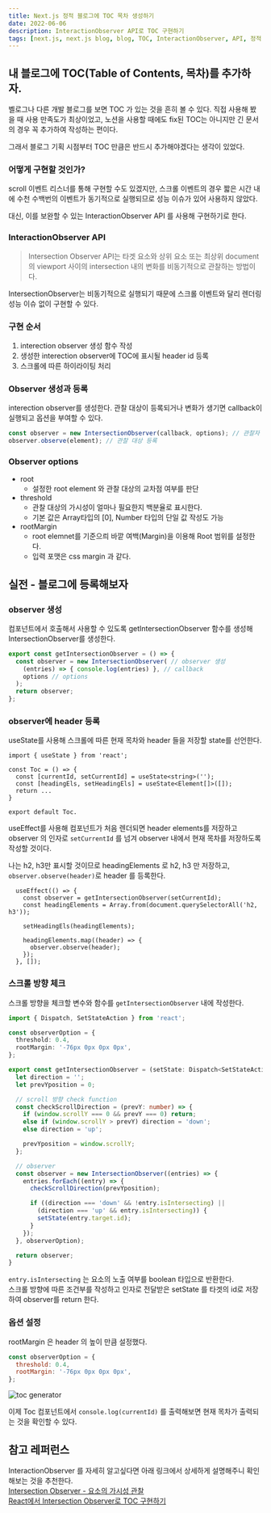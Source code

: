 ```yaml
---
title: Next.js 정적 블로그에 TOC 목차 생성하기
date: 2022-06-06
description: InteractionObserver API로 TOC 구현하기
tags: [next.js, next.js blog, blog, TOC, InteractionObserver, API, 정적 블로그]
---
```


## 내 블로그에 TOC(Table of Contents, 목차)를 추가하자.

벨로그나 다른 개발 블로그를 보면 TOC 가 있는 것을 흔히 볼 수 있다. 직접 사용해 봤을 때 사용 만족도가 최상이었고, 노션을 사용할 때에도 fix된 TOC는 아니지만 긴 문서의 경우 꼭 추가하여 작성하는 편이다.

그래서 블로그 기획 시점부터 TOC 만큼은 반드시 추가해야겠다는 생각이 있었다.

### 어떻게 구현할 것인가?

scroll 이벤트 리스너를 통해 구현할 수도 있겠지만, 스크롤 이벤트의 경우 짧은 시간 내에 수천 수백번의 이벤트가 동기적으로 실행되므로 성능 이슈가 있어 사용하지 않았다.

대신, 이를 보완할 수 있는 InteractionObserver API 를 사용해 구현하기로 한다.

### InteractionObserver API

> Intersection Observer API는 타겟 요소와 상위 요소 또는 최상위 document 의 viewport 사이의 intersection 내의 변화를 비동기적으로 관찰하는 방법이다.

IntersectionObserver는 비동기적으로 실행되기 때문에 스크롤 이벤트와 달리 렌더링 성능 이슈 없이 구현할 수 있다.

### 구현 순서

1. interection observer 생성 함수 작성
2. 생성한 interection observer에 TOC에 표시될 header id 등록
3. 스크롤에 따른 하이라이팅 처리

### Observer 생성과 등록

interection observer를 생성한다.
관찰 대상이 등록되거나 변화가 생기면 callback이 실행되고 옵션을 부여할 수 있다.

```js
const observer = new IntersectionObserver(callback, options); // 관찰자 초기화(생성)
observer.observe(element); // 관찰 대상 등록
```

### Observer options

- root
  - 설정한 root element 와 관찰 대상의 교차점 여부를 판단
- threshold
  - 관찰 대상의 가시성이 얼마나 필요한지 백분율로 표시한다.
  - 기본 값은 Array타입의 [0], Number 타입의 단일 값 작성도 가능
- rootMargin
  - root elemnet를 기준으릐 바깥 여백(Margin)을 이용해 Root 범위를 설정한다.
  - 입력 포맷은 css margin 과 같다.

## 실전 - 블로그에 등록해보자

### observer 생성

컴포넌트에서 호출해서 사용할 수 있도록 getIntersectionObserver 함수를 생성해 IntersectionObserver를 생성한다.

```ts:lib/observer.ts
export const getIntersectionObserver = () => {
  const observer = new IntersectionObserver( // observer 생성
    (entries) => { console.log(entries) }, // callback
    options // options
  );
  return observer;
};
```

### observer에 header 등록

useState를 사용해 스크롤에 따른 현재 목차와 header 들을 저장할 state를 선언한다.

```ts:components/Toc.tsx
import { useState } from 'react';

const Toc = () => {
  const [currentId, setCurrentId] = useState<string>('');
  const [headingEls, setHeadingEls] = useState<Element[]>([]);
  return ...
}

export default Toc.
```

useEffect를 사용해 컴포넌트가 처음 렌더되면 header elements를 저장하고 observer 의 인자로 `setCurrentId` 를 넘겨 observer 내에서 현재 목차를 저장하도록 작성할 것이다.

나는 h2, h3만 표시할 것이므로 headingElements 로 h2, h3 만 저장하고, `observer.observe(header)`로 header 를 등록한다.

```ts:components/Toc.tsx
  useEffect(() => {
    const observer = getIntersectionObserver(setCurrentId);
    const headingElements = Array.from(document.querySelectorAll('h2, h3'));

    setHeadingEls(headingElements);

    headingElements.map((header) => {
      observer.observe(header);
    });
  }, []);
```

### 스크롤 방향 체크

스크롤 방향을 체크할 변수와 함수를 `getIntersectionObserver` 내에 작성한다.

```ts:lib/observer.ts
import { Dispatch, SetStateAction } from 'react';

const observerOption = {
  threshold: 0.4,
  rootMargin: '-76px 0px 0px 0px',
};

export const getIntersectionObserver = (setState: Dispatch<SetStateAction<string>>) => {
  let direction = '';
  let prevYposition = 0;

  // scroll 방향 check function
  const checkScrollDirection = (prevY: number) => {
    if (window.scrollY === 0 && prevY === 0) return;
    else if (window.scrollY > prevY) direction = 'down';
    else direction = 'up';

    prevYposition = window.scrollY;
  };

  // observer
  const observer = new IntersectionObserver((entries) => {
    entries.forEach((entry) => {
      checkScrollDirection(prevYposition);

      if ((direction === 'down' && !entry.isIntersecting) ||
        (direction === 'up' && entry.isIntersecting)) {
        setState(entry.target.id);
      }
    });
  }, observerOption);

  return observer;
}
```

`entry.isIntersecting` 는 요소의 노출 여부를 boolean 타입으로 반환한다.  
스크롤 방향에 따른 조건부를 작성하고 인자로 전달받은 setState 를 타겟의 id로 저장하여 observer를 return 한다.

### 옵션 설정

rootMargin 은 header 의 높이 만큼 설정했다.

```js
const observerOption = {
  threshold: 0.4,
  rootMargin: '-76px 0px 0px 0px',
};
```

<img src="/posts/created-toc-generator.gif" alt="toc generator" />

이제 Toc 컴포넌트에서 `console.log(currentId)` 를 출력해보면 현재 목차가 출력되는 것을 확인할 수 있다.

## 참고 레퍼런스

InteractionObserver 를 자세히 알고싶다면 아래 링크에서 상세하게 설명해주니 확인해보는 것을 추천한다.  
[Intersection Observer - 요소의 가시성 관찰](https://heropy.blog/2019/10/27/intersection-observer/)  
[React에서 Intersection Observer로 TOC 구현하기](https://se9round.dev/post/React%EC%97%90%EC%84%9C%20Intersection%20Observer%EB%A1%9C%20TOC%20%EA%B5%AC%ED%98%84%ED%95%98%EA%B8%B0)
